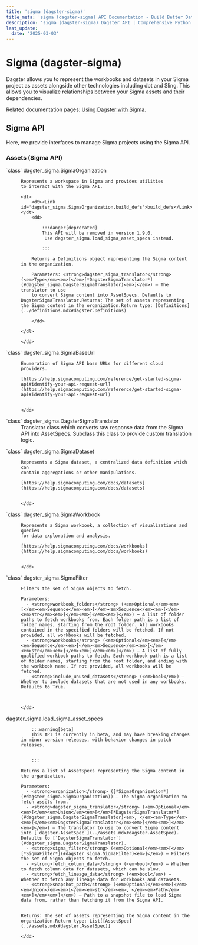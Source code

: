 ```yaml
---
title: 'sigma (dagster-sigma)'
title_meta: 'sigma (dagster-sigma) API Documentation - Build Better Data Pipelines | Python Reference Documentation for Dagster'
description: 'sigma (dagster-sigma) Dagster API | Comprehensive Python API documentation for Dagster, the data orchestration platform. Learn how to build, test, and maintain data pipelines with our detailed guides and examples.'
last_update:
  date: '2025-03-03'
---
```


<div class="section" id="sigma-dagster-sigma">


# Sigma (dagster-sigma)

Dagster allows you to represent the workbooks and datasets in your Sigma project as assets alongside other
technologies including dbt and Sling. This allows you to visualize relationships between your Sigma assets
and their dependencies.

Related documentation pages: [Using Dagster with Sigma](https://docs.dagster.io/integrations/libraries/sigma/).

<div class="section" id="sigma-api">


## Sigma API

Here, we provide interfaces to manage Sigma projects using the Sigma API.

<div class="section" id="assets-sigma-api">

### Assets (Sigma API)

<dl>
    <dt><Link id='dagster_sigma.SigmaOrganization'>`class` dagster_sigma.SigmaOrganization</Link></dt>
    <dd>

    Represents a workspace in Sigma and provides utilities
    to interact with the Sigma API.

    <dl>
        <dt><Link id='dagster_sigma.SigmaOrganization.build_defs'>build_defs</Link></dt>
        <dd>

            :::danger[deprecated]
            This API will be removed in version 1.9.0.
             Use dagster_sigma.load_sigma_asset_specs instead.

            :::

        Returns a Definitions object representing the Sigma content in the organization.

        Parameters: <strong>dagster_sigma_translator</strong> (<em>Type</em><em>[</em>[*DagsterSigmaTranslator*](#dagster_sigma.DagsterSigmaTranslator)<em>]</em>) – The translator to use
        to convert Sigma content into AssetSpecs. Defaults to DagsterSigmaTranslator.Returns: The set of assets representing the Sigma content in the organization.Return type: [Definitions](../definitions.mdx#dagster.Definitions)

        </dd>

    </dl>

    </dd>

</dl>
<dl>
    <dt><Link id='dagster_sigma.SigmaBaseUrl'>`class` dagster_sigma.SigmaBaseUrl</Link></dt>
    <dd>

    Enumeration of Sigma API base URLs for different cloud providers.

    [https://help.sigmacomputing.com/reference/get-started-sigma-api#identify-your-api-request-url](https://help.sigmacomputing.com/reference/get-started-sigma-api#identify-your-api-request-url)


    </dd>

</dl>
<dl>
    <dt><Link id='dagster_sigma.DagsterSigmaTranslator'>`class` dagster_sigma.DagsterSigmaTranslator</Link></dt>
    <dd>
    Translator class which converts raw response data from the Sigma API into AssetSpecs.
    Subclass this class to provide custom translation logic.
    </dd>

</dl>
<dl>
    <dt><Link id='dagster_sigma.SigmaDataset'>`class` dagster_sigma.SigmaDataset</Link></dt>
    <dd>

    Represents a Sigma dataset, a centralized data definition which can
    contain aggregations or other manipulations.

    [https://help.sigmacomputing.com/docs/datasets](https://help.sigmacomputing.com/docs/datasets)


    </dd>

</dl>
<dl>
    <dt><Link id='dagster_sigma.SigmaWorkbook'>`class` dagster_sigma.SigmaWorkbook</Link></dt>
    <dd>

    Represents a Sigma workbook, a collection of visualizations and queries
    for data exploration and analysis.

    [https://help.sigmacomputing.com/docs/workbooks](https://help.sigmacomputing.com/docs/workbooks)


    </dd>

</dl>
<dl>
    <dt><Link id='dagster_sigma.SigmaFilter'>`class` dagster_sigma.SigmaFilter</Link></dt>
    <dd>

    Filters the set of Sigma objects to fetch.

    Parameters: 
      - <strong>workbook_folders</strong> (<em>Optional</em><em>[</em><em>Sequence</em><em>[</em><em>Sequence</em><em>[</em><em>str</em><em>]</em><em>]</em><em>]</em>) – A list of folder paths to fetch workbooks from. Each folder path is a list of folder names, starting from the root folder. All workbooks contained in the specified folders will be fetched. If not provided, all workbooks will be fetched.
      - <strong>workbooks</strong> (<em>Optional</em><em>[</em><em>Sequence</em><em>[</em><em>Sequence</em><em>[</em><em>str</em><em>]</em><em>]</em><em>]</em>) – A list of fully qualified workbook paths to fetch. Each workbook path is a list of folder names, starting from the root folder, and ending with the workbook name. If not provided, all workbooks will be fetched.
      - <strong>include_unused_datasets</strong> (<em>bool</em>) – Whether to include datasets that are not used in any workbooks. Defaults to True.



    </dd>

</dl>
<dl>
    <dt><Link id='dagster_sigma.load_sigma_asset_specs'>dagster_sigma.load_sigma_asset_specs</Link></dt>
    <dd>

        :::warning[beta]
        This API is currently in beta, and may have breaking changes in minor version releases, with behavior changes in patch releases.


        :::

    Returns a list of AssetSpecs representing the Sigma content in the organization.

    Parameters: 
      - <strong>organization</strong> ([*SigmaOrganization*](#dagster_sigma.SigmaOrganization)) – The Sigma organization to fetch assets from.
      - <strong>dagster_sigma_translator</strong> (<em>Optional</em><em>[</em><em>Union</em><em>[</em>[*DagsterSigmaTranslator*](#dagster_sigma.DagsterSigmaTranslator)<em>, </em><em>Type</em><em>[</em><em>DagsterSigmaTranslatorr</em><em>]</em><em>]</em><em>]</em>) – The translator to use to convert Sigma content into [`dagster.AssetSpec`](../assets.mdx#dagster.AssetSpec). Defaults to [`DagsterSigmaTranslator`](#dagster_sigma.DagsterSigmaTranslator).
      - <strong>sigma_filter</strong> (<em>Optional</em><em>[</em>[*SigmaFilter*](#dagster_sigma.SigmaFilter)<em>]</em>) – Filters the set of Sigma objects to fetch.
      - <strong>fetch_column_data</strong> (<em>bool</em>) – Whether to fetch column data for datasets, which can be slow.
      - <strong>fetch_lineage_data</strong> (<em>bool</em>) – Whether to fetch any lineage data for workbooks and datasets.
      - <strong>snapshot_path</strong> (<em>Optional</em><em>[</em><em>Union</em><em>[</em><em>str</em><em>, </em><em>Path</em><em>]</em><em>]</em>) – Path to a snapshot file to load Sigma data from, rather than fetching it from the Sigma API.


    Returns: The set of assets representing the Sigma content in the organization.Return type: List[[AssetSpec](../assets.mdx#dagster.AssetSpec)]

    </dd>

</dl>
</div></div></div>
